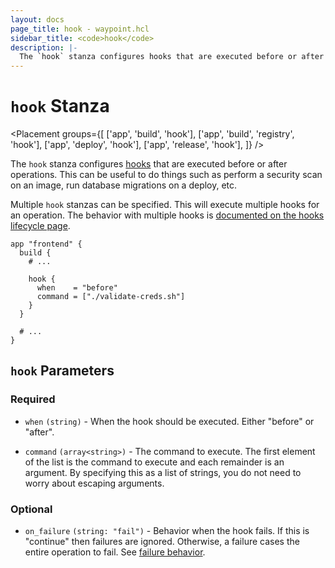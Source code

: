 ```yaml
---
layout: docs
page_title: hook - waypoint.hcl
sidebar_title: <code>hook</code>
description: |-
  The `hook` stanza configures hooks that are executed before or after operations. This can be useful to do things such as perform a security scan on an image, run database migrations on a deploy, etc.
---
```


# `hook` Stanza

<Placement
  groups={[
    ['app', 'build', 'hook'],
    ['app', 'build', 'registry', 'hook'],
    ['app', 'deploy', 'hook'],
    ['app', 'release', 'hook'],
  ]}
/>

The `hook` stanza configures [hooks](/docs/lifecycle/hooks) that are
executed before or after operations. This can be useful to do things such as
perform a security scan on an image, run database migrations on a deploy, etc.

Multiple `hook` stanzas can be specified. This will execute multiple
hooks for an operation. The behavior with multiple hooks is
[documented on the hooks lifecycle page](/docs/lifecycle/hooks#execution-order).

```hcl
app "frontend" {
  build {
    # ...

    hook {
      when    = "before"
      command = ["./validate-creds.sh"]
    }
  }

  # ...
}
```

## `hook` Parameters

### Required

- `when` `(string)` - When the hook should be executed. Either "before" or "after".

- `command` `(array<string>)` - The command to execute. The first element of
  the list is the command to execute and each remainder is an argument. By
  specifying this as a list of strings, you do not need to worry about
  escaping arguments.

### Optional

- `on_failure` `(string: "fail")` - Behavior when the hook fails. If this is
  "continue" then failures are ignored. Otherwise, a failure cases the entire
  operation to fail. See [failure behavior](/docs/lifecycle/hooks#failure-behavior).
